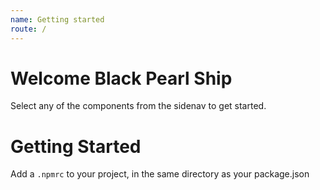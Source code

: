 ```yaml
---
name: Getting started
route: /
---
```


# Welcome Black Pearl Ship

Select any of the components from the sidenav to get started.


# Getting Started

Add a `.npmrc` to your project, in the same directory as your package.json
